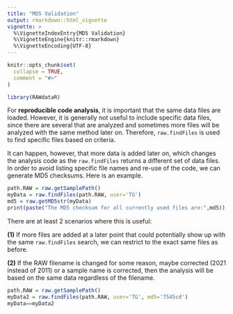 ```yaml
---
title: "MD5 Validation"
output: rmarkdown::html_vignette
vignette: >
  %\VignetteIndexEntry{MD5 Validation}
  %\VignetteEngine{knitr::rmarkdown}
  %\VignetteEncoding{UTF-8}
---
```


```r
knitr::opts_chunk$set(
  collapse = TRUE,
  comment = "#>"
)
```

```r
library(RAWdataR)
```

For **reproducible code analysis**, it is important that the same data files are loaded. However, it is generally not useful to include specific data files, since there are several that are analyzed and sometimes more files will be analyzed with the same method later on. Therefore, `raw.findFiles` is used to find specific files based on criteria.

It can happen, however, that more data is added later on, which changes the analysis code as the `raw.findFiles` returns a different set of data files. In order to avoid listing specific file names and re-use of the code, we can generate MD5 checksums. Here is an example.


```r
path.RAW = raw.getSamplePath()
myData = raw.findFiles(path.RAW, user='TG')
md5 = raw.getMD5str(myData)
print(paste("The MD5 checksum for all currently used files are:",md5))
```

There are at least 2 scenarios where this is useful:

**(1)** If more files are added at a later point that could potentially show up with the same `raw.findFiles` search, we can restrict to the exact same files as before.

**(2)** If the RAW filename is changed for some reason, maybe corrected (2021 instead of 2011) or a sample name is corrected, then the analysis will be based on the same data regardless of the filename.

```r
path.RAW = raw.getSamplePath()
myData2 = raw.findFiles(path.RAW, user='TG', md5='7545cd')
myData==myData2
```
